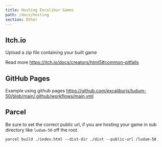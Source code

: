 ```yaml
---
title: Hosting Excalibur Games
path: /docs/hosting
section: Other
---
```


## Itch.io

Upload a zip file containing your built game

Read more https://itch.io/docs/creators/html5#common-pitfalls

## GitHub Pages

Example using github pages https://github.com/excaliburjs/ludum-50/blob/main/.github/workflows/main.yml

## Parcel

Be sure to set the correct public url, if you are hosting your game in sub directory like `ludum-50` off the root.

`parcel build ./index.html --dist-dir ./dist --public-url /ludum-50`
